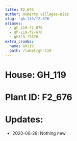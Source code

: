 ```yaml
---
title: F2_676
author: Roberto Villegas-Diaz
slug: 'gh-119/f2-676'
aliases:
  - gh_119-f2_676
  - gh-119-f2-676
  - gh119-f2676
extra_crumbs:
  name: GH119
  path: /label/gh-119
---
```


# **House**: GH_119
# **Plant ID**: F2_676
# **Updates**: 
 - 2020-06-28: Nothing new.
